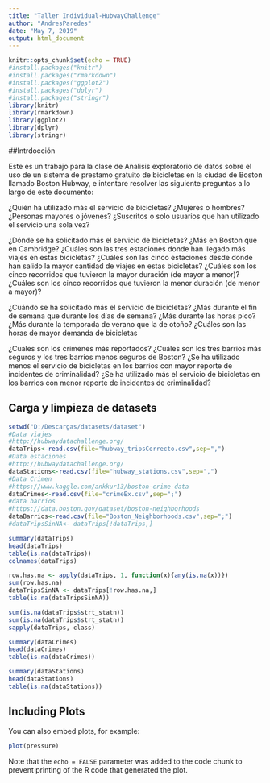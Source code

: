 ```yaml
---
title: "Taller Individual-HubwayChallenge"
author: "AndresParedes"
date: "May 7, 2019"
output: html_document
---
```


```r
knitr::opts_chunk$set(echo = TRUE)
#install.packages("knitr")
#install.packages("rmarkdown")
#install.packages("ggplot2")
#install.packages("dplyr")
#install.packages("stringr")
library(knitr)
library(rmarkdown)
library(ggplot2)
library(dplyr)
library(stringr)

```
##Intrdocción 

Este es un trabajo para la clase de Analisis exploratorio de datos sobre el uso de un sistema de prestamo gratuito de bicicletas en la ciudad de Boston llamado Boston Hubway, e intentare resolver las siguiente preguntas a lo largo de este documento:

¿Quién ha utilizado más el servicio de bicicletas?
¿Mujeres o hombres?
¿Personas mayores o jóvenes?
¿Suscritos o solo usuarios que han utilizado el servicio una sola vez?


¿Dónde se ha solicitado más el servicio de bicicletas?
¿Más en Boston que en Cambridge?
¿Cuáles son las tres estaciones donde han llegado más viajes en estas bicicletas?
¿Cuáles son las cinco estaciones desde donde han salido la mayor cantidad de viajes en estas bicicletas?
¿Cuáles son los cinco recorridos que tuvieron la mayor duración (de mayor a menor)?
¿Cuáles son los cinco recorridos que tuvieron la menor duración (de menor a mayor)?


¿Cuándo se ha solicitado más el servicio de bicicletas?
¿Más durante el fin de semana que durante los días de semana?
¿Más durante las horas pico?
¿Más durante la temporada de verano que la de otoño?
¿Cuáles son las horas de mayor demanda de bicicletas


¿Cuales son los crímenes más reportados?
¿Cuáles son los tres barrios más seguros y los tres barrios menos seguros de Boston?
¿Se ha utilizado menos el servicio de bicicletas en los barrios con mayor reporte de incidentes de criminalidad?
¿Se ha utilizado más el servicio de bicicletas en los barrios con menor reporte de incidentes de criminalidad?




## Carga y limpieza de  datasets

```r
setwd("D:/Descargas/datasets/dataset")
#Data viajes
#http://hubwaydatachallenge.org/
dataTrips<-read.csv(file="hubway_tripsCorrecto.csv",sep=",")
#Data estaciones
#http://hubwaydatachallenge.org/
dataStations<-read.csv(file="hubway_stations.csv",sep=",")
#Data Crimen
#https://www.kaggle.com/ankkur13/boston-crime-data
dataCrimes<-read.csv(file="crimeEx.csv",sep=";")
#data barrios
#https://data.boston.gov/dataset/boston-neighborhoods
dataBarrios<-read.csv(file="Boston_Neighborhoods.csv",sep=";")
#dataTripsSinNA<- dataTrips[!dataTrips,]
```



```r
summary(dataTrips)
head(dataTrips)
table(is.na(dataTrips))
colnames(dataTrips)

row.has.na <- apply(dataTrips, 1, function(x){any(is.na(x))})
sum(row.has.na)
dataTripsSinNA <- dataTrips[!row.has.na,]
table(is.na(dataTripsSinNA))

sum(is.na(dataTrips$strt_statn))
sum(is.na(dataTrips$strt_statn))
sapply(dataTrips, class)

```

```r
summary(dataCrimes)
head(dataCrimes)
table(is.na(dataCrimes))
```


```r
summary(dataStations)
head(dataStations)
table(is.na(dataStations))
```


## Including Plots

You can also embed plots, for example:

```r
plot(pressure)
```

Note that the `echo = FALSE` parameter was added to the code chunk to prevent printing of the R code that generated the plot.
